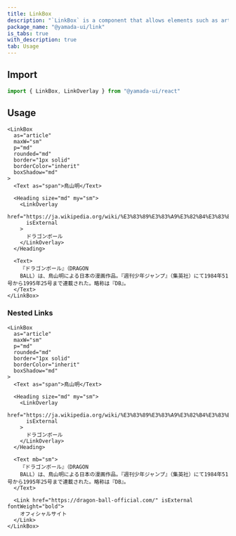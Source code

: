 ```yaml
---
title: LinkBox
description: "`LinkBox` is a component that allows elements such as articles or cards to function as a single link."
package_name: "@yamada-ui/link"
is_tabs: true
with_description: true
tab: Usage
---
```


## Import

```ts
import { LinkBox, LinkOverlay } from "@yamada-ui/react"
```

## Usage

```tsx
<LinkBox
  as="article"
  maxW="sm"
  p="md"
  rounded="md"
  border="1px solid"
  borderColor="inherit"
  boxShadow="md"
>
  <Text as="span">鳥山明</Text>

  <Heading size="md" my="sm">
    <LinkOverlay
      href="https://ja.wikipedia.org/wiki/%E3%83%89%E3%83%A9%E3%82%B4%E3%83%B3%E3%83%9C%E3%83%BC%E3%83%AB"
      isExternal
    >
      ドラゴンボール
    </LinkOverlay>
  </Heading>

  <Text>
    『ドラゴンボール』（DRAGON
    BALL）は、鳥山明による日本の漫画作品。『週刊少年ジャンプ』（集英社）にて1984年51号から1995年25号まで連載された。略称は『DB』。
  </Text>
</LinkBox>
```

### Nested Links

```tsx
<LinkBox
  as="article"
  maxW="sm"
  p="md"
  rounded="md"
  border="1px solid"
  borderColor="inherit"
  boxShadow="md"
>
  <Text as="span">鳥山明</Text>

  <Heading size="md" my="sm">
    <LinkOverlay
      href="https://ja.wikipedia.org/wiki/%E3%83%89%E3%83%A9%E3%82%B4%E3%83%B3%E3%83%9C%E3%83%BC%E3%83%AB"
      isExternal
    >
      ドラゴンボール
    </LinkOverlay>
  </Heading>

  <Text mb="sm">
    『ドラゴンボール』（DRAGON
    BALL）は、鳥山明による日本の漫画作品。『週刊少年ジャンプ』（集英社）にて1984年51号から1995年25号まで連載された。略称は『DB』。
  </Text>

  <Link href="https://dragon-ball-official.com/" isExternal fontWeight="bold">
    オフィシャルサイト
  </Link>
</LinkBox>
```
